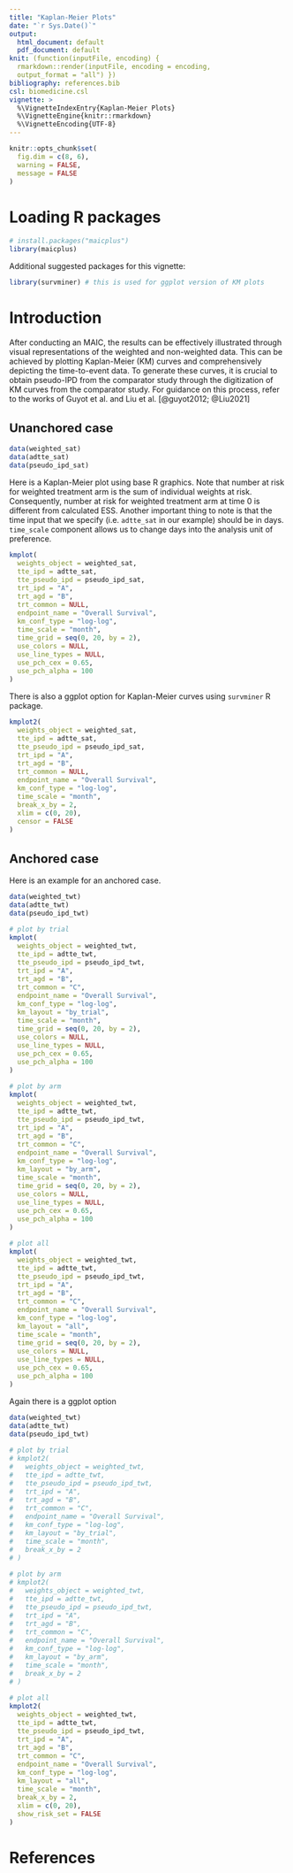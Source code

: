 ```yaml
---
title: "Kaplan-Meier Plots"
date: "`r Sys.Date()`"
output: 
  html_document: default
  pdf_document: default
knit: (function(inputFile, encoding) {
  rmarkdown::render(inputFile, encoding = encoding,
  output_format = "all") })
bibliography: references.bib
csl: biomedicine.csl
vignette: >
  %\VignetteIndexEntry{Kaplan-Meier Plots}
  %\VignetteEngine{knitr::rmarkdown}
  %\VignetteEncoding{UTF-8}
---
```


<style type="text/css">

body{ /* Normal  */
      font-size: 14px;
  }
td {  /* Table  */
  font-size: 10px;
}
h1.title {
  font-size: 38px;
}
h1 { /* Header 1 */
  font-size: 28px;
  }
h2 { /* Header 2 */
    font-size: 22px;
}
h3 { /* Header 3 */
  font-size: 18px;
}
code.r{ /* Code block */
    font-size: 12px;
}
pre { /* Code block - determines code spacing between lines */
    font-size: 14px;
}
</style>

```r
knitr::opts_chunk$set(
  fig.dim = c(8, 6),
  warning = FALSE,
  message = FALSE
)
```

# Loading R packages

```r
# install.packages("maicplus")
library(maicplus)
```

Additional suggested packages for this vignette:

```r
library(survminer) # this is used for ggplot version of KM plots
```

# Introduction

After conducting an MAIC, the results can be effectively illustrated through visual representations of the weighted and non-weighted data. This can be achieved by plotting Kaplan-Meier (KM) curves and comprehensively depicting the time-to-event data. To generate these curves, it is crucial to obtain pseudo-IPD from the comparator study through the digitization of KM curves from the comparator study. For guidance on this process, refer to the works of Guyot et al. and Liu et al. [@guyot2012; @Liu2021]

## Unanchored case

```r
data(weighted_sat)
data(adtte_sat)
data(pseudo_ipd_sat)
```

Here is a Kaplan-Meier plot using base R graphics. Note that number at risk for weighted treatment arm is the sum of individual weights at risk. Consequently, number at risk for weighted treatment arm at time 0 is different from calculated ESS. Another important thing to note is that the time input that we specify (i.e. `adtte_sat` in our example) should be in days. `time_scale` component allows us to change days into the analysis unit of preference.

```r
kmplot(
  weights_object = weighted_sat,
  tte_ipd = adtte_sat,
  tte_pseudo_ipd = pseudo_ipd_sat,
  trt_ipd = "A",
  trt_agd = "B",
  trt_common = NULL,
  endpoint_name = "Overall Survival",
  km_conf_type = "log-log",
  time_scale = "month",
  time_grid = seq(0, 20, by = 2),
  use_colors = NULL,
  use_line_types = NULL,
  use_pch_cex = 0.65,
  use_pch_alpha = 100
)
```

There is also a ggplot option for Kaplan-Meier curves using `survminer` R package.

```r
kmplot2(
  weights_object = weighted_sat,
  tte_ipd = adtte_sat,
  tte_pseudo_ipd = pseudo_ipd_sat,
  trt_ipd = "A",
  trt_agd = "B",
  trt_common = NULL,
  endpoint_name = "Overall Survival",
  km_conf_type = "log-log",
  time_scale = "month",
  break_x_by = 2,
  xlim = c(0, 20),
  censor = FALSE
)
```

## Anchored case

Here is an example for an anchored case.

```r
data(weighted_twt)
data(adtte_twt)
data(pseudo_ipd_twt)

# plot by trial
kmplot(
  weights_object = weighted_twt,
  tte_ipd = adtte_twt,
  tte_pseudo_ipd = pseudo_ipd_twt,
  trt_ipd = "A",
  trt_agd = "B",
  trt_common = "C",
  endpoint_name = "Overall Survival",
  km_conf_type = "log-log",
  km_layout = "by_trial",
  time_scale = "month",
  time_grid = seq(0, 20, by = 2),
  use_colors = NULL,
  use_line_types = NULL,
  use_pch_cex = 0.65,
  use_pch_alpha = 100
)

# plot by arm
kmplot(
  weights_object = weighted_twt,
  tte_ipd = adtte_twt,
  tte_pseudo_ipd = pseudo_ipd_twt,
  trt_ipd = "A",
  trt_agd = "B",
  trt_common = "C",
  endpoint_name = "Overall Survival",
  km_conf_type = "log-log",
  km_layout = "by_arm",
  time_scale = "month",
  time_grid = seq(0, 20, by = 2),
  use_colors = NULL,
  use_line_types = NULL,
  use_pch_cex = 0.65,
  use_pch_alpha = 100
)

# plot all
kmplot(
  weights_object = weighted_twt,
  tte_ipd = adtte_twt,
  tte_pseudo_ipd = pseudo_ipd_twt,
  trt_ipd = "A",
  trt_agd = "B",
  trt_common = "C",
  endpoint_name = "Overall Survival",
  km_conf_type = "log-log",
  km_layout = "all",
  time_scale = "month",
  time_grid = seq(0, 20, by = 2),
  use_colors = NULL,
  use_line_types = NULL,
  use_pch_cex = 0.65,
  use_pch_alpha = 100
)
```

Again there is a ggplot option

```r
data(weighted_twt)
data(adtte_twt)
data(pseudo_ipd_twt)

# plot by trial
# kmplot2(
#   weights_object = weighted_twt,
#   tte_ipd = adtte_twt,
#   tte_pseudo_ipd = pseudo_ipd_twt,
#   trt_ipd = "A",
#   trt_agd = "B",
#   trt_common = "C",
#   endpoint_name = "Overall Survival",
#   km_conf_type = "log-log",
#   km_layout = "by_trial",
#   time_scale = "month",
#   break_x_by = 2
# )

# plot by arm
# kmplot2(
#   weights_object = weighted_twt,
#   tte_ipd = adtte_twt,
#   tte_pseudo_ipd = pseudo_ipd_twt,
#   trt_ipd = "A",
#   trt_agd = "B",
#   trt_common = "C",
#   endpoint_name = "Overall Survival",
#   km_conf_type = "log-log",
#   km_layout = "by_arm",
#   time_scale = "month",
#   break_x_by = 2
# )

# plot all
kmplot2(
  weights_object = weighted_twt,
  tte_ipd = adtte_twt,
  tte_pseudo_ipd = pseudo_ipd_twt,
  trt_ipd = "A",
  trt_agd = "B",
  trt_common = "C",
  endpoint_name = "Overall Survival",
  km_conf_type = "log-log",
  km_layout = "all",
  time_scale = "month",
  break_x_by = 2,
  xlim = c(0, 20),
  show_risk_set = FALSE
)
```

# References
